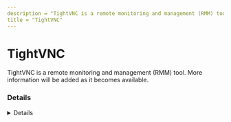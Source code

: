 ```yaml
---
description = "TightVNC is a remote monitoring and management (RMM) tool. More information will be added as it becomes available."
title = "TightVNC"
---
```




# TightVNC

TightVNC is a remote monitoring and management (RMM) tool. More information will be added as it becomes available.

### Details
<Details author={""}
         category={""}
         created={""}
         website={""}
         lastModified={"2-14-2024"}
         privileges={""}
         free={ false }
         verification={ false }
/>

#### Installation Paths
<Card code={ ["tvnviewer.exe", "TightVNCViewerPortable*.exe", "tvnserver.exe"] }/>





### Forensic Artifacts




#### Network Artifacts
<EuiSpacer size="xl"/>
<NetworkArtifactsTable data={ [{"Description": "Known remote domains", "Domains": ["user_managed", "tightvnc.com"], "Ports": []}] }/>




### Detections
- Detects potential network activity of TightVNC RMM tool
  - [Sigma Rule](https://github.com/magicsword-io/LOLRMM/blob/main/detections/sigma/tightvnc_network_sigma.yml)
- Detects potential processes activity of TightVNC RMM tool
  - [Sigma Rule](https://github.com/magicsword-io/LOLRMM/blob/main/detections/sigma/tightvnc_processes_sigma.yml)

### References
- [https://www.tightvnc.com/doc/win/TightVNC_for_Windows-Installation_and_Getting_Started.pdf](https://www.tightvnc.com/doc/win/TightVNC_for_Windows-Installation_and_Getting_Started.pdf)

